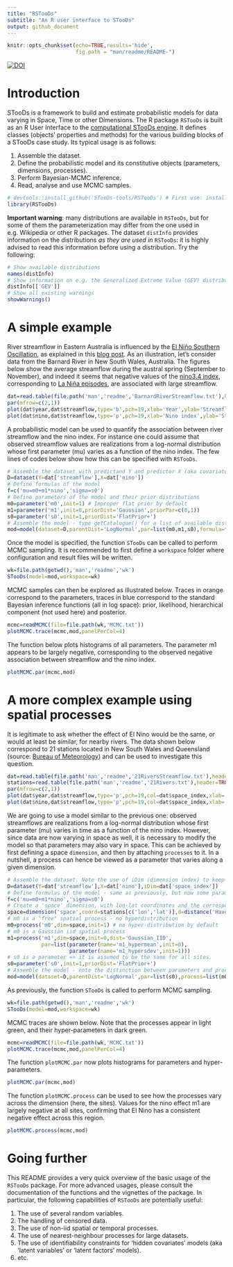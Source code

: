 ---
title: "RSTooDs"
subtitle: "An R user interface to STooDs"
output: github_document
---

```{r setup, include=FALSE}
knitr::opts_chunk$set(echo=TRUE,results='hide',
                      fig.path = "man/readme/README-")
```

[![DOI](https://zenodo.org/badge/DOI/10.5281/zenodo.5075760.svg)](https://doi.org/10.5281/zenodo.5075760)

# Introduction

STooDs is a framework to build and estimate probabilistic models for data varying in Space, Time or other Dimensions. The R package `RSTooDs` is built as an R User Interface to the [computational STooDs engine](https://github.com/STooDs-tools/STooDs). It defines classes (objects' properties and methods) for the various building blocks of a STooDs case study. Its typical usage is as follows:

1. Assemble the dataset.
2. Define the probabilistic model and its constitutive objects (parameters, dimensions, processes).
3. Perform Bayesian-MCMC inference.
4. Read, analyse and use MCMC samples.

```{r}
# devtools::install_github('STooDs-tools/RSTooDs') # First use: install the package from GitHub
library(RSTooDs)
```

**Important warning**: many distributions are available in `RSTooDs`, but for some of them the parameterization may differ from the one used in e.g. Wikipedia or other R packages. The dataset `distInfo` provides information on the distributions *as they are used in* `RSTooDs`: it is highly advised to read this information before using a distribution. Try the following:

```{r,results=FALSE,message=FALSE}
# Show available distributions
names(distInfo)
# Show information on e.g. the Generalized Extreme Value (GEV) distribution
distInfo[['GEV']]
# Show all existing warnings
showWarnings()
```

# A simple example

River streamflow in Eastern Australia is influenced by the [El Niño Southern Oscillation](https://en.wikipedia.org/wiki/El_Niño-Southern_Oscillation), as explained in this [blog post](https://globxblog.github.io/blog/el-ninoz/). As an illustration, let's consider data from the Barnard River in New South Wales, Australia. The figures below show the average streamflow during the austral spring (September to November), and indeed it seems that negative values of the [nino3.4 index](https://psl.noaa.gov/gcos_wgsp/Timeseries/Nino34/), corresponding to [La Niña episodes](https://en.wikipedia.org/wiki/La_Niña), are associated with large streamflow.

```{r fig.height=8, fig.width=9}
dat=read.table(file.path('man','readme','BarnardRiverStreamflow.txt'),header=TRUE)
par(mfrow=c(2,1))
plot(dat$year,dat$streamflow,type='b',pch=19,xlab='Year',ylab='Streamflow (m3/s)',main='Time series')
plot(dat$nino,dat$streamflow,type='p',pch=19,xlab='Nino index',ylab='Streamflow (m3/s)',main='Association with Nino3.4 index')
```

A probabilistic model can be used to quantify the association between river streamflow and the nino index. For instance one could assume that observed streamflow values are realizations from a log-normal distribution whose first parameter (mu) varies as a function of the nino index. The few lines of codes below show how this can be specified with `RSTooDs`.

```{r}
# Assemble the dataset with predictand Y and predictor X (aka covariate).
D=dataset(Y=dat['streamflow'],X=dat['nino'])
# Define formulas of the model
f=c('mu=m0+m1*nino','sigma=s0')
# Define parameters of the model and their prior distributions
m0=parameter('m0',init=1) # Improper flat prior by default
m1=parameter('m1',init=0,priorDist='Gaussian',priorPar=c(0,1))
s0=parameter('s0',init=1,priorDist='FlatPrior+')
# Assemble the model - type getCatalogue() for a list of available distributions.
mod=model(dataset=D,parentDist='LogNormal',par=list(m0,m1,s0),formula=f)
```

Once the model is specified, the function `STooDs` can be called to perform MCMC sampling. It is recommended to first define a `workspace` folder where configuration and result files will be written.

```{r}
wk=file.path(getwd(),'man','readme','wk')
STooDs(model=mod,workspace=wk)
```

MCMC samples can then be explored as illustrated below. Traces in orange correspond to the parameters, traces in blue correspond to the standard Bayesian inference functions (all in log space): prior, likelihood, hierarchical component (not used here) and posterior.

```{r fig.height=3, fig.width=9}
mcmc=readMCMC(file=file.path(wk,'MCMC.txt'))
plotMCMC.trace(mcmc,mod,panelPerCol=4)
```

The function below plots histograms of all parameters. The parameter m1 appears to be largely negative, corresponding to the observed negative association between streamflow and the nino index.

```{r fig.height=3, fig.width=9}
plotMCMC.par(mcmc,mod)
```

# A more complex example using spatial processes

It is legitimate to ask whether the effect of El Nino would be the same, or would at least be similar, for nearby rivers. The data shown below correspond to 21 stations located in New South Wales and Queensland (source: [Bureau of Meteorology](http://www.bom.gov.au/water/hrs/)) and can be used to investigate this question.

```{r fig.height=8, fig.width=9}
dat=read.table(file.path('man','readme','21RiversStreamflow.txt'),header=TRUE)
stations=read.table(file.path('man','readme','21Rivers.txt'),header=TRUE)
par(mfrow=c(2,1))
plot(dat$year,dat$streamflow,type='p',pch=19,col=dat$space_index,xlab='Year',ylab='Streamflow (m3/s)',log='y',main='Time series')
plot(dat$nino,dat$streamflow,type='p',pch=19,col=dat$space_index,xlab='Nino index',ylab='Streamflow (m3/s)',log='y',main='Association with Nino3.4 index')
```

We are going to use a model similar to the previous one: observed streamflows are realizations from a log-normal distribution whose first parameter (mu) varies in time as a function of the nino index. However, since data are now varying in space as well, it is necessary to modify the model so that parameters may also vary in space. This can be achieved by first defining a space `dimension`, and then by attaching `processes` to it. In a nutshell, a process can hence be viewed as a parameter that varies along a given dimension.

```{r}
# Assemble the dataset. Note the use of iDim (dimension index) to keep track of the site associated with each row.
D=dataset(Y=dat['streamflow'],X=dat['nino'],iDim=dat['space_index'])
# Define formulas of the model - same as previously, but now some parameters will vary in space and hence be treated as processes
f=c('mu=m0+m1*nino','sigma=s0')
# Create a 'space' dimension, with lon-lat coordinates and the corresponding Haversine distance
space=dimension('space',coord=stations[c('lon','lat')],d=distance('Haversine'))
# m0 is a "free" spatial process - no hyperdistribution
m0=process('m0',dim=space,init=1) # no hyper-distribution by default
# m0 is a Gaussian iid spatial process
m1=process('m1',dim=space,init=0,dist='Gaussian_IID',
           par=list(parameter(name='m1_hypermean',init=0),
                    parameter(name='m1_hypersdev',init=1)))
# s0 is a parameter => it is assumed to be the same for all sites.
s0=parameter('s0',init=1,priorDist='FlatPrior+')
# Assemble the model - note the distinction between parameters and processes
mod=model(dataset=D,parentDist='LogNormal',par=list(s0),process=list(m0,m1),formula=f)
```

As previously, the function `STooDs` is called to perform MCMC sampling. 

```{r}
wk=file.path(getwd(),'man','readme','wk')
STooDs(model=mod,workspace=wk)
```

MCMC traces are shown below. Note that the processes appear in light green, and their hyper-parameters in dark green.

```{r fig.height=15, fig.width=9}
mcmc=readMCMC(file=file.path(wk,'MCMC.txt'))
plotMCMC.trace(mcmc,mod,panelPerCol=4)
```

The function `plotMCMC.par` now plots histograms for parameters and hyper-parameters.

```{r fig.height=3, fig.width=9}
plotMCMC.par(mcmc,mod)
```

The function `plotMCMC.process` can be used to see how the processes vary across the dimension (here, the sites). Values for the nino effect m1 are largely negative at all sites, confirming that El Nino has a consistent negative effect across this region.

```{r fig.height=6, fig.width=9}
plotMCMC.process(mcmc,mod)
```

# Going further

This README provides a very quick overview of the basic usage of the `RSTooDs` package. For more advanced usages, please consult the documentation of the functions and the vignettes of the package. In particular, the following capabilities of `RSTooDs` are potentially useful:

1. The use of several random variables.
2. The handling of censored data.
3. The use of non-iid spatial or temporal processes.
4. The use of nearest-neighbour processes for large datasets.
5. The use of identifiability constraints for 'hidden covariates' models (aka 'latent variables' or 'latent factors' models).
6. etc.

